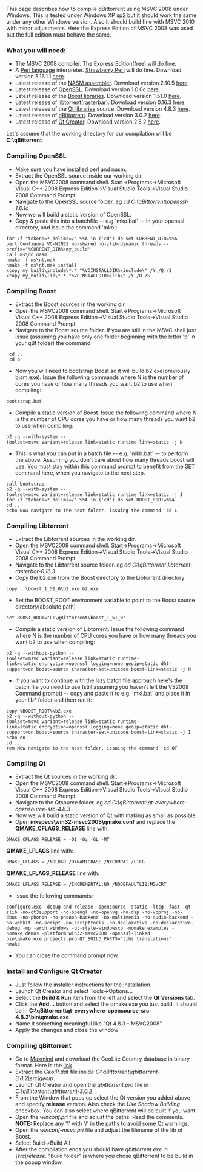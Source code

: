 This page describes how to compile qBittorrent using MSVC 2008 under Windows. This is tested under Windows XP sp2 but it should work the same under any other Windows version. Also it should build fine with MSVC 2010 with minor adjustments. Here the Express Edition of MSVC 2008 was used but the full edition must behave the same.

=== What you will need: ===
* The MSVC 2008 compiler. The Express Edition(free) will do fine.
* A [http://www.perl.org/ Perl language] interpreter. [http://strawberryperl.com/ Strawberry Perl] will do fine. Download version 5.16.1.1 [http://strawberry-perl.googlecode.com/files/strawberry-perl-5.16.1.1-32bit.msi here].
* Latest release of the [http://www.nasm.us/ NASM assembler]. Download version 2.10.5 [http://www.nasm.us/pub/nasm/releasebuilds/2.10.05/win32/nasm-2.10.05-win32.zip here].
* Latest release of [http://www.openssl.org/ OpenSSL]. Download version 1.0.0c [http://www.openssl.org/source/openssl-1.0.1c.tar.gz here].
* Latest release of the [http://www.boost.org/ Boost libraries]. Download version 1.51.0 [http://sourceforge.net/projects/boost/files/boost/1.51.0/boost_1_51_0.7z/download here].
* Latest release of [http://www.rasterbar.com/products/libtorrent/ libtorrent(rasterbar)]. Download version 0.16.3 [https://libtorrent.googlecode.com/files/libtorrent-rasterbar-0.16.3.tar.gz here].
* Latest release of the [http://qt-project.org/ Qt libraries] source. Download version 4.8.3 [http://releases.qt-project.org/qt4/source/qt-everywhere-opensource-src-4.8.3.tar.gz here].
* Latest release of [http://www.qbittorrent.org qBittorrent]. Download version 3.0.2 [http://sourceforge.net/projects/qbittorrent/files/qbittorrent/qbittorrent-3.0.2/qbittorrent-3.0.2.tar.xz/download here].
* Latest release of [http://qt-project.org/downloads#qt-creator Qt Creator]. Download version 2.5.2 [http://get.qt.nokia.com/qtcreator/qt-creator-win-opensource-2.5.2.exe here].

Let's assume that the working directory for our compilation will be '''C:\qBittorrent'''

=== Compiling OpenSSL ===
* Make sure you have installed perl and nasm.
* Extract the OpenSSL source inside our working dir.
* Open the MSVC2008 command shell. Start->Programs->Microsoft Visual C++ 2008 Express Edition->Visual Studio Tools->Visual Studio 2008 Command Prompt
* Navigate to the OpenSSL source folder. eg ''cd C:\qBittorrent\openssl-1.0.1c''
* Now we will build a static version of OpenSSL.
* Copy & paste this into a batchfile -- e.g 'mko.bat' -- in your openssl directory, and issue the command 'mko':
 for /f "tokens=* delims=/" %%A in ('cd') do set CURRENT_DIR=%%A
 perl Configure VC-WIN32 no-shared no-zlib-dynamic threads --prefix="%CURRENT_DIR%\my_build"
 call ms\do_nasm
 nmake -f ms\nt.mak
 nmake -f ms\nt.mak install
 xcopy my_build\include\*.* "%VCINSTALLDIR%\include\" /Y /Q /S
 xcopy my_build\lib\*.* "%VCINSTALLDIR%\lib\" /Y /Q /S

=== Compiling Boost ===
* Extract the Boost sources in the working dir.
* Open the MSVC2008 command shell. Start->Programs->Microsoft Visual C++ 2008 Express Edition->Visual Studio Tools->Visual Studio 2008 Command Prompt
* Navigate to the Boost source folder. If you are still in the MSVC shell just issue (assuming you have only one folder beginning with the letter 'b' in your qBt folder) the command
  cd ..
  cd b<TAB><ENTER>
* Now you will need to bootstrap Boost so it will build b2.exe(previously bjam.exe). Issue the following commands where N is the number of cores you have or how many threads you want b2 to use when compiling:
 bootstrap.bat 
* Compile a static version of Boost. Issue the following command where N is the number of CPU cores you have or how many threads you want b2 to use when compiling:
 b2 -q --with-system --toolset=msvc variant=release link=static runtime-link=static -j N

* This is what you can put in a batch file -- e.g. 'mkb.bat' -- to perform the above. Assuming you don't care about how many threads boost will use. You must stay within this command prompt to benefit from the SET command here, when you navigate to the next step.
 call bootstrap
 b2 -q --with-system --toolset=msvc variant=release link=static runtime-link=static -j 1
 for /f "tokens=* delims=/" %%A in ('cd') do set BOOST_ROOT=%%A
 cd ..
 echo Now navigate to the next folder, issuing the command 'cd L<TAB><ENTER>

=== Compiling Libtorrent ===
* Extract the Libtorrent sources in the working dir.
* Open the MSVC2008 command shell. Start->Programs->Microsoft Visual C++ 2008 Express Edition->Visual Studio Tools->Visual Studio 2008 Command Prompt
* Navigate to the Libtorrent source folder. eg ''cd C:\qBittorrent\libtorrent-rasterbar-0.16.3''
* Copy the b2.exe from the Boost directory to the Libtorrent directory
 copy ..\boost_1_51_0\b2.exe b2.exe
* Set the BOOST_ROOT environment variable to point to the Boost source directory(absolute path)
 set BOOST_ROOT="C:\qBittorrent\boost_1_51_0"
* Compile a static version of Libtorrent. Issue the following command where N is the number of CPU cores you have or how many threads you want b2 to use when compiling:
 b2 -q --without-python --toolset=msvc variant=release link=static runtime-link=static encryption=openssl logging=none geoip=static dht-support=on boost=source character-set=unicode boost-link=static -j N
* If you want to continue with the lazy batch file approach here's the batch file you need to use (still assuming you haven't left the VS2008 Command prompt) -- copy and paste it to e.g. 'mkl.bat' and place it in your lib* folder and then run it:
 copy %BOOST_ROOT%\b2.exe
 b2 -q --without-python --toolset=msvc variant=release link=static runtime-link=static encryption=openssl logging=none geoip=static dht-support=on boost=source character-set=unicode boost-link=static -j 1
 echo on
 cd ..
 rem Now navigate to the next folder, issuing the command 'cd QT<TAB><ENTER>

=== Compiling Qt ===
* Extract the Qt sources in the working dir.
* Open the MSVC2008 command shell. Start->Programs->Microsoft Visual C++ 2008 Express Edition->Visual Studio Tools->Visual Studio 2008 Command Prompt
* Navigate to the Qtsource folder. eg ''cd C:\qBittorrent\qt-everywhere-opensource-src-4.8.3'' 
* Now we will build a static version of Qt with making as small as possible.
* Open '''mkspecs\win32-msvc2008\qmake.conf''' and replace the  '''QMAKE_CFLAGS_RELEASE''' line with:
 QMAKE_CFLAGS_RELEASE = -O1 -Og -GL -MT
'''QMAKE_LFLAGS''' line with:
 QMAKE_LFLAGS = /NOLOGO /DYNAMICBASE /NXCOMPAT /LTCG
'''QMAKE_LFLAGS_RELEASE''' line with:
 QMAKE_LFLAGS_RELEASE = /INCREMENTAL:NO /NODEFAULTLIB:MSVCRT
* Issue the following commands:
 configure.exe -debug-and-release -opensource -static -ltcg -fast -qt-zlib -no-qt3support -no-opengl -no-openvg -no-dsp -no-vcproj -no-dbus -no-phonon -no-phonon-backend -no-multimedia -no-audio-backend -no-webkit -no-script -no-scripttools -no-declarative -no-declarative-debug -mp -arch windows -qt-style-windowsxp -nomake examples -nomake demos -platform win32-msvc2008 -openssl-linked
 bin\qmake.exe projects.pro QT_BUILD_PARTS="libs translations"
 nmake
* You can close the command prompt now.

=== Install and Configure Qt Creator ===
* Just follow the installer instructions for the installation.
* Launch Qt Creator and select Tools->Options...
* Select the '''Build & Run''' item from the left and select the '''Qt Versions''' tab.
* Click the '''Add...''' button and select the qmake.exe you just build. It should be in '''C:\qBittorrent\qt-everywhere-opensource-src-4.8.3\bin\qmake.exe'''
* Name it something meaningful like "Qt 4.8.3 - MSVC2008"
* Apply the changes and close the window

=== Compiling qBittorrent ===
* Go to [http://www.maxmind.com Maxmind] and download the GeoLite Country database in binary format. Here is the [http://geolite.maxmind.com/download/geoip/database/GeoLiteCountry/GeoIP.dat.gz link].
* Extract the ''GeoIP.dat'' file inside ''C:\qBittorrent\qbittorrent-3.0.2\src\geoip''.
* Launch Qt Creator and open the ''qbittorrent.pro'' file in ''C:\qBittorrent\qbittorrent-3.0.2''
* From the Window that pops up select the Qt version you added above and specify '''release''' version. Also check the ''Use Shadow Building'' checkbox. You can also select where qBittorrent will be built if you want.
* Open the ''winconf.pri'' file and adjust the paths. Read the comments. '''NOTE:''' Replace any '\' with '/' in the paths to avoid some Qt warnings.
* Open the ''winconf-msvc.pri'' file and adjust the filename of the lib of Boost.
* Select Build->Build All
* After the compilation ends you should have ''qbittorrent.exe'' in ''<build folder>\src\release''. "build folder" is where you chose qBittorrent to be build in the popup window.